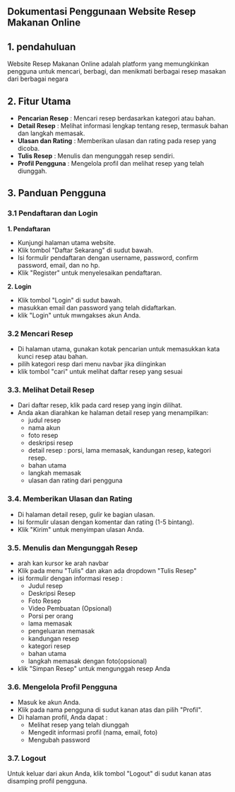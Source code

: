 ## Dokumentasi Penggunaan Website Resep Makanan Online

## 1. pendahuluan 

Website Resep Makanan Online adalah platform yang memungkinkan pengguna untuk mencari, berbagi, dan menikmati berbagai resep masakan dari berbagai negara

## 2. Fitur Utama

- **Pencarian Resep** : Mencari resep berdasarkan kategori atau bahan.
- **Detail Resep** : Melihat informasi lengkap tentang resep, termasuk bahan dan langkah memasak.
- **Ulasan dan Rating** : Memberikan ulasan dan rating pada resep yang dicoba.
- **Tulis Resep** : Menulis dan mengunggah resep sendiri.
- **Profil Pengguna** : Mengelola profil dan melihat resep yang telah diunggah.

## 3. Panduan Pengguna

### 3.1 Pendaftaran dan Login

**1. Pendaftaran** 

- Kunjungi halaman utama website.
- Klik tombol "Daftar Sekarang" di sudut bawah.
- Isi formulir pendaftaran dengan username, password, confirm password, email, dan no hp.
- Klik "Register" untuk menyelesaikan pendaftaran.

**2. Login**

- Klik tombol "Login" di sudut bawah.
- masukkan email dan password yang telah didaftarkan.
- klik "Login" untuk mwngakses akun Anda.

### 3.2 Mencari Resep

- Di halaman utama, gunakan kotak pencarian untuk memasukkan kata kunci resep atau bahan.
- pilih kategori resp dari menu navbar jika diinginkan
- klik tombol "cari" untuk melihat daftar resep yang sesuai

### 3.3. Melihat Detail Resep

- Dari daftar resep, klik pada card resep yang ingin dilihat.
- Anda akan diarahkan ke halaman detail resep yang menampilkan:
    - judul resep
    - nama akun
    - foto resep
    - deskripsi resep
    - detail resep : porsi, lama memasak, kandungan resep, kategori resep.
    - bahan utama
    - langkah memasak
    - ulasan dan rating dari pengguna

### 3.4. Memberikan Ulasan dan Rating

- Di halaman detail resep, gulir ke bagian ulasan.
- Isi formulir ulasan dengan komentar dan rating (1-5 bintang).
- Klik "Kirim" untuk menyimpan ulasan Anda.

### 3.5. Menulis dan Mengunggah Resep

- arah kan kursor ke arah navbar
- Klik pada menu "Tulis" dan akan ada dropdown "Tulis Resep"
- isi formulir dengan informasi resep :
    - Judul resep
    - Deskripsi Resep
    - Foto Resep 
    - Video Pembuatan (Opsional)
    - Porsi per orang 
    - lama memasak
    - pengeluaran memasak
    - kandungan resep 
    - kategori resep
    - bahan utama
    - langkah memasak dengan foto(opsional)
- klik "Simpan Resep" untuk mengunggah resep Anda


### 3.6. Mengelola Profil Pengguna

- Masuk ke akun Anda.
- Klik pada nama pengguna di sudut kanan atas dan pilih "Profil".
- Di halaman profil, Anda dapat :
    - Melihat resep yang telah diunggah
    - Mengedit informasi profil (nama, email, foto)
    - Mengubah password

### 3.7. Logout
Untuk keluar dari akun Anda, klik tombol "Logout" di sudut kanan atas disamping profil pengguna.